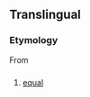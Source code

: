 ==Translingual==
===Etymology===
From {{L.}} {{term|aequalis|lang=la}}

==={{abbreviation}}===
{{infl|mul|abbreviation}}

# [[equal]]